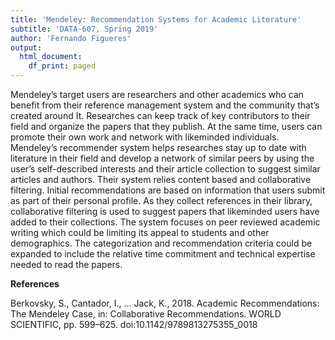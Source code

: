 ```yaml
---
title: 'Mendeley: Recommendation Systems for Academic Literature'
subtitle: 'DATA-607, Spring 2019'
author: 'Fernando Figueres'
output:
  html_document:
    df_print: paged
---
```



Mendeley’s target users are researchers and other academics who can benefit from their reference management system and the community that’s created around It.
Researches can keep track of key contributors to their field and organize the papers that they publish. At the same time, users can promote their own work and network with likeminded individuals.
Mendeley’s recommender system helps researches stay up to date with literature in their field and develop a network of similar peers by using the user’s self-described interests and their article collection to suggest similar articles and authors.
Their system relies content based and collaborative filtering. Initial recommendations are based on information that users submit as part of their personal profile. As they collect references in their library, collaborative filtering is used to suggest papers that likeminded users have added to their collections.
The system focuses on peer reviewed academic writing which could be limiting its appeal to students and other demographics. The categorization and recommendation criteria could be expanded to include the relative time commitment and technical expertise needed to read the papers. 




**References**

Berkovsky, S., Cantador, I., ... Jack, K., 2018. Academic Recommendations: The Mendeley Case, in: Collaborative Recommendations. WORLD SCIENTIFIC, pp. 599–625. doi:10.1142/9789813275355_0018
